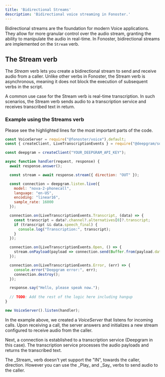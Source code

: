 ```yaml
---
title: 'Bidirectional Streams'
description: 'Bidirectional voice streaming in Fonoster.'
---
```



<WipDocsWarning />

Bidirectional streams are the foundation for modern Voice applications. They allow for more granular control over the audio stream, granting the ability to manipulate the audio in real-time. In Fonoster, bidirectional streams are implemented on the `Stream` verb.

## The Stream verb

The _Stream_ verb lets you create a bidirectional stream to send and receive audio from a caller. Unlike other verbs in Fonoster, the Stream verb is asynchronous, meaning it does not block the execution of subsequent verbs in the script.

A common use case for the Stream verb is real-time transcription. In such scenarios, the Stream verb sends audio to a transcription service and receives transcribed text in return.

### Example using the Streams verb

Please see the highlighted lines for the most important parts of the code.

```javascript server.js {4,9,11-16,26}
const VoiceServer = require("@fonoster/voice").default;
const { createClient, LiveTranscriptionEvents } = require("@deepgram/sdk");

const deepgram = createClient("YOUR_DEEPGRAM_API_KEY");

async function handler(request, response) {
  await response.answer();

  const stream = await response.stream({ direction: "OUT" });

  const connection = deepgram.listen.live({
    model: "nova-2-phonecall",
    language: "en-US",
    encoding: "linear16",
    sample_rate: 16000
  });

  connection.on(LiveTranscriptionEvents.Transcript, (data) => {
    const transcript = data?.channel?.alternatives[0]?.transcript;
    if (transcript && data.speech_final) {
      console.log("Transcription:", transcript);
    }
  });

  connection.on(LiveTranscriptionEvents.Open, () => {
    stream.onPayload(payload => connection.send(Buffer.from(payload.data)));
  });

  connection.on(LiveTranscriptionEvents.Error, (err) => {
    console.error("Deepgram error:", err);
    connection.destroy();
  });

  response.say("Hello, please speak now.");
  
  // TODO: Add the rest of the logic here including hangup
}

new VoiceServer().listen(handler);
```

In the example above, we created a _VoiceServer_ that listens for incoming calls. Upon receiving a call, the server answers and initializes a new stream configured to receive audio from the caller.

Next, a connection is established to a transcription service (Deepgram in this case). The transcription service processes the audio payloads and returns the transcribed text.

<Warning>
The _Stream_ verb doesn't yet support the "IN", towards the caller, direction. However you can use the _Play_ and _Say_ verbs to send audio to the caller.
</Warning>